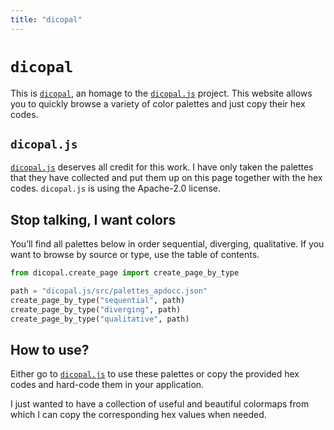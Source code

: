 ```yaml
---
title: "dicopal"
---
```


# `dicopal`
This is [`dicopal`](https://github.com/thomascamminady/dicopal/tree/main), an homage to the [`dicopal.js`](https://github.com/riatelab/dicopal.js)  project. This website allows you to quickly browse a variety of color palettes and just copy their hex codes.


## `dicopal.js`

[`dicopal.js`](https://github.com/riatelab/dicopal.js) deserves all credit for this work. I have only taken the palettes that they have collected and put them up on this page together with the hex codes. `dicopal.js` is using the Apache-2.0 license.



## Stop talking, I want colors
You'll find all palettes below in order sequential, diverging, qualitative. If you
want to browse by source or type, use the table of contents.

```python
from dicopal.create_page import create_page_by_type

path = "dicopal.js/src/palettes_apdocc.json"
create_page_by_type("sequential", path)
create_page_by_type("diverging", path)
create_page_by_type("qualitative", path)

```


## How to use?

Either go to [`dicopal.js`](https://github.com/riatelab/dicopal.js) to use these palettes or copy the provided hex codes and hard-code them in your application.

I just wanted to have a collection of useful and beautiful colormaps from which I can copy
the corresponding hex values when needed.

